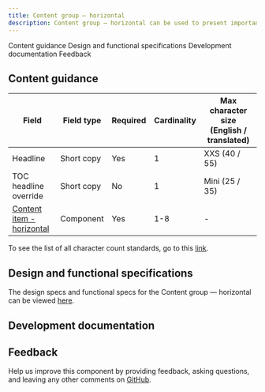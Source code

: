 ```yaml
---
title: Content group — horizontal
description: Content group — horizontal can be used to present important areas of interest relating to your topic, such as products or solutions.
---
```



<ComponentDescription name="Content group — horizontal" type="layout" />

<AnchorLinks>

<AnchorLink>Content guidance</AnchorLink>
<AnchorLink>Design and functional specifications</AnchorLink>
<AnchorLink>Development documentation</AnchorLink>
<AnchorLink>Feedback</AnchorLink>

</AnchorLinks>

## Content guidance

| Field | Field type | Required   | Cardinality | Max character size (English / translated) |
| -------- | --------- | ---------- | ---------- | ----------|
| Headline | Short copy | Yes | 1 | XXS (40 / 55)|
| TOC headline override | Short copy | No | 1 | Mini (25 / 35)|
| [Content item - horizontal](https://www.ibm.com/standards/web/carbon-for-ibm-dotcom/components/content-item-horizontal) | Component | Yes | 1-8 | - |

To see the list of all character count standards, go to this <a href="https://github.com/carbon-design-system/carbon-for-ibm-dotcom-website/wiki/Character-count-standards" target="_blank" rel="noreferrer noopener nofollow">link</a>.

## Design and functional specifications

The design specs and functional specs for the Content group — horizontal can be viewed <a href="https://ibm.box.com/s/rv5kmm0a4d9ded74v6yfk8ad5id5ghmx" target="_blank" rel="noreferrer noopener nofollow">here</a>.

## Development documentation

<ComponentStatus name="Content group — horizontal" type="layout" />

## Feedback

Help us improve this component by providing feedback, asking questions, and leaving any other comments on [GitHub](https://github.com/carbon-design-system/carbon-for-ibm-dotcom).
